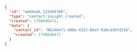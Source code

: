 ```json
{
  "id": "webhook_123456789",
  "type": "contact:insight.created",
  "created": 1708646472,
  "data": {
    "contact_id": "8b146471-e88e-4322-86af-016cd36fd216",
    "created": 1708646471
  }
}
```
